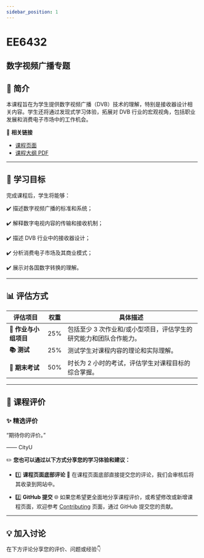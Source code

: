 ```yaml
---
sidebar_position: 1
---
```


# EE6432
## 数字视频广播专题

## **📘 简介**
本课程旨在为学生提供数字视频广播（DVB）技术的理解，特别是接收器设计相关内容。学生还将通过发现式学习体验，拓展对 DVB 行业的宏观视角，包括职业发展和消费电子市场中的工作机会。

🔗 **相关链接**
- [课程页面](https://www.cityu.edu.hk/catalogue/pg/202526/course/EE6432.htm)
- [课程大纲 PDF](https://www.cityu.edu.hk/catalogue/pg/202526/course/EE6432.pdf)

---

## **🎯 学习目标**

完成课程后，学生将能够：

✔️ 描述数字视频广播的标准和系统；

✔️ 解释数字电视内容的传输和接收机制；

✔️ 描述 DVB 行业中的接收器设计；

✔️ 分析消费电子市场及其商业模式；

✔️ 展示对各国数字转换的理解。

---

## **📊 评估方式**

| **评估项目**          | **权重** | **具体描述**                                                                                       |
|----------------------|---------|---------------------------------------------------------------------------------------------------|
| **📝 作业与小组项目**   | 25%     | 包括至少 3 次作业和/或小型项目，评估学生的研究能力和团队合作能力。                                     |
| **📚 测试**            | 25%     | 测试学生对课程内容的理论和实际理解。                                                              |
| **📖 期末考试**       | 50%     | 时长为 2 小时的考试，评估学生对课程目标的综合掌握。                                                |

---

## **💬 课程评价**

### ✨ **精选评价**
<div className={commentStyles.commentBox}>
    <p className={commentStyles.commentText}>
        “期待你的评价。”
    </p>
    <p className={commentStyles.commentAuthor}>—— CityU</p>
</div>

✏️ **您也可以通过以下方式分享您的学习体验和建议：**

- 1️⃣ **课程页面底部评论**
💬 在课程页面底部直接提交您的评论，我们会审核后将其收录到网站中。

- 2️⃣ **GitHub 提交**
🌐 如果您希望更全面地分享课程评价，或希望修改或新增课程页面，欢迎参考 [Contributing](/contributing) 页面，通过 GitHub 提交您的贡献。

---

## **💡 加入讨论**

在下方评论分享您的评价、问题或经验👇
<Utterances />
